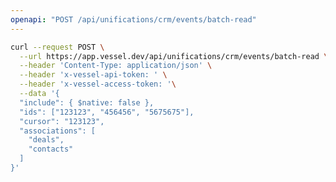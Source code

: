 ```yaml
---
openapi: "POST /api/unifications/crm/events/batch-read"
---
```


<RequestExample>

```bash Request
curl --request POST \
  --url https://app.vessel.dev/api/unifications/crm/events/batch-read \
  --header 'Content-Type: application/json' \
  --header 'x-vessel-api-token: ' \
  --header 'x-vessel-access-token: '\
  --data '{
  "include": { $native: false },
  "ids": ["123123", "456456", "5675675"],
  "cursor": "123123",
  "associations": [
    "deals",
    "contacts"
  ]
}'
```

</RequestExample>


